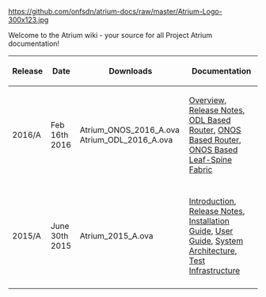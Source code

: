 [[https://github.com/onfsdn/atrium-docs/raw/master/Atrium-Logo-300x123.jpg]]

Welcome to the Atrium wiki - your source for all Project Atrium documentation!
{|
! Release 
! Date 
! Downloads 
! Documentation
|-
| 2016/A || Feb 16th 2016 || Atrium_ONOS_2016_A.ova Atrium_ODL_2016_A.ova || [[Overview-16A|Overview]], [[Release-Notes-16A|Release Notes]], [[ODL-Based-Atrium-Router-16A|ODL Based Router]], [[ONOS-Based-Atrium-Router-16A|ONOS Based Router]],
[[ONOS-Based-Atrium-Leaf-Spine-Fabric-16A| ONOS Based Leaf-Spine Fabric]] 
|-
|-
| 2015/A || June 30th 2015 || Atrium_2015_A.ova || [[Introduction-(15A)|Introduction]], [[Release-Notes-15A|Release Notes]], [[Installation-Guide-(15A)|Installation Guide]], [[User-Guide-15A|User Guide]], [[System-Architecture-15A|System Architecture]], [[Test-Infrastructure-15A| Test Infrastructure]] 
|-
|}